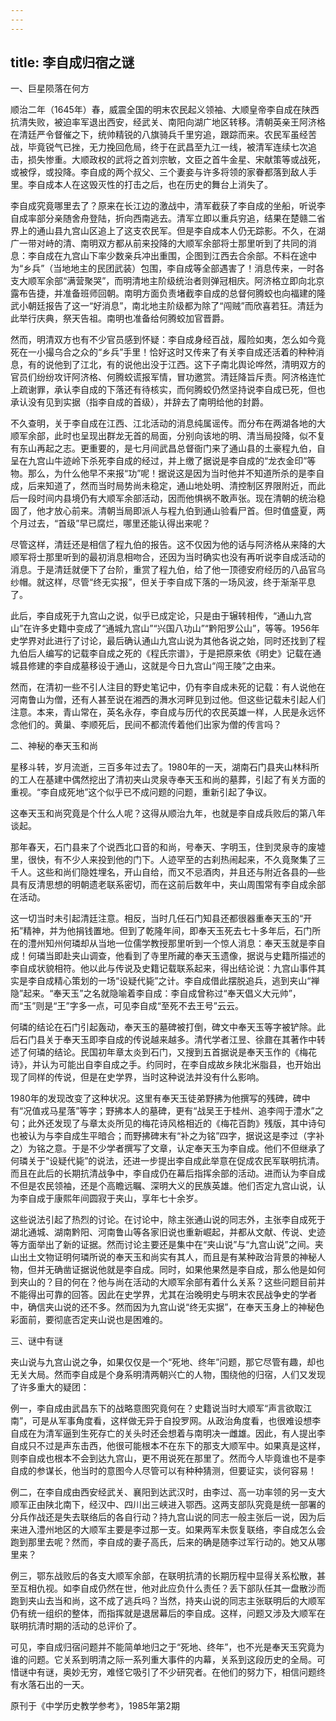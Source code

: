 ```yaml
---
---
---
```

title: 李自成归宿之谜
---




一、巨星陨落在何方

顺治二年（1645年）春，威震全国的明末农民起义领袖、大顺皇帝李自成在陕西抗清失败，被迫率军退出西安，经武关、南阳向湖广地区转移。清朝英亲王阿济格在清廷严令督催之下，统帅精锐的八旗骑兵千里穷追，跟踪而来。农民军虽经苦战，毕竟锐气已挫，无力挽回危局，终于在武昌至九江一线，被清军连续七次追击，损失惨重。大顺政权的武将之首刘宗敏，文臣之首牛金星、宋献策等或战死，或被俘，或投降。李自成的两个叔父、三个妻妾与许多将领的家眷都落到敌人手里。李自成本人在这毁灭性的打击之后，也在历史的舞台上消失了。

李自成究竟哪里去了？原来在长江边的激战中，清军截获了李自成的坐船，听说李自成率部分亲随舍舟登陆，折向西南逃去。清军立即以重兵穷追，结果在楚赣二省界上的通山县九宫山区追上了这支农民军。但是李自成本人仍无踪影。不久，在湖广一带对峙的清、南明双方都从前来投降的大顺军余部将士那里听到了共同的消息：李自成在九宫山下率少数亲兵冲出重围，企图到江西去合余部。不料在途中为“乡兵”（当地地主的民团武装）包围，李自成等全部遇害了！消息传来，一时各支大顺军余部“满营聚哭”，而明清地主阶级统治者则弹冠相庆。阿济格立即向北京露布告捷，并准备班师回朝。南明方面负责堵截李自成的总督何腾蛟也向福建的隆武小朝廷报告了这一“好消息”，南北地主阶级都为除了“闯贼”而欣喜若狂。清廷为此举行庆典，祭天告祖。南明也准备给何腾蛟加官晋爵。

然而，明清双方也有不少官员感到怀疑：李自成身经百战，履险如夷，怎么如今竟死在一小撮乌合之众的“乡兵”手里！恰好这时又传来了有关李自成还活着的种种消息，有的说他到了江北，有的说他出没于江西。这下子南北舆论哗然，清明双方的官员们纷纷攻讦阿济格、何腾蛟谎报军情，冒功邀赏。清廷降旨斥责。阿济格连忙上疏谢罪，承认李自成的下落还有待核实，而何腾蛟仍然坚持说李自成已死，但也承认没有见到实据（指李自成的首级），并辞去了南明给他的封爵。

不久查明，关于李自成在江西、江北活动的消息纯属谣传。而分布在两湖各地的大顺军余部，此时也呈现出群龙无首的局面，分别向该地的明、清当局投降，似不复有东山再起之志。更重要的，是七月间武昌总督衙门来了通山县的土豪程九伯，自呈在九宫山牛迹岭下杀死李自成的经过，并上缴了据说是李自成的“龙衣金印”等物。那么，为什么他早不来报“功”呢！据说这是因为当时他并不知道所杀的是李自成，后来知道了，然而当时局势尚未稳定，通山地处明、清控制区界限附近，而此后一段时间内县境仍有大顺军余部活动，因而他惧祸不敢声张。现在清朝的统治稳固了，他才放心前来。清朝当局即派人与程九伯到通山验看尸首。但时值盛夏，两个月过去，“首级”早已腐烂，哪里还能认得出来呢？

尽管这样，清廷还是相信了程九伯的报告。这不仅因为他的话与阿济格从来降的大顺军将士那里听到的最初消息相吻合，还因为当时确实也没有再听说李自成活动的消息。于是清廷就便下了台阶，重赏了程九伯，给了他一顶德安府经历的八品官乌纱帽。就这样，尽管“终无实报”，但关于李自成下落的一场风波，终于渐渐平息了。

此后，李自成死于九宫山之说，似乎已成定论，只是由于辗转相传，“通山九宫山”在许多史籍中变成了“通城九宫山”“兴国八功山”“黔阳罗公山”，等等。1956年史学界对此进行了讨论，最后确认通山九宫山说为其他各说之始，同时还找到了程九伯后人编写的记载李自成之死的《程氏宗谱》，于是把原来依《明史》记载在通城县修建的李自成墓移设于通山，这就是今日九宫山“闯王陵”之由来。

然而，在清初一些不引人注目的野史笔记中，仍有李自成未死的记载：有人说他在河南鲁山为僧，还有人甚至说在湘西的㵲水河畔见到过他。但这些记载未引起人们注意。本来，青山常在，英名永存，李自成与历代的农民英雄一样，人民是永远怀念他们的。黄巢、李顺死后，民间不都流传着他们出家为僧的传言吗？

二、神秘的奉天玉和尚

星移斗转，岁月流逝，三百多年过去了。1980年的一天，湖南石门县夹山林科所的工人在基建中偶然挖出了清初夹山灵泉寺奉天玉和尚的墓葬，引起了有关方面的重视。“李自成死地”这个似乎已不成问题的问题，重新引起了争议。

这奉天玉和尚究竟是个什么人呢？这得从顺治九年，也就是李自成兵败后的第八年谈起。

那年春天，石门县来了个说西北口音的和尚，号奉天、字明玉，住到灵泉寺的废墟里，很快，有不少人来投到他的门下。人迹罕至的古刹热闹起来，不久竟聚集了三千人。这些和尚们隐姓埋名，开山自给，而又不忌酒肉，并且还与附近各县的—些具有反清思想的明朝遗老联系密切，而在这前后数年中，夹山周围常有李自成余部在活动。

这一切当时未引起清廷注意。相反，当时几任石门知县还都很器重奉天玉的“开拓”精神，并为他捐钱置地。但到了乾隆年间，即奉天玉死去七十多年后，石门所在的澧州知州何璘却从当地一位儒学教授那里听到一个惊人消息：奉天玉就是李自成！何璘当即赴夹山调查，他看到了寺里所藏的奉天玉遗像，据说与史籍所描述的李自成状貌相符。他以此与传说及史籍记载联系起来，得出结论说：九宫山事件其实是李自成精心策划的一场“设疑代毙”之计。李自成借此摆脱追兵，逃到夹山“禅隐”起来。“奉天玉”之名就隐喻着李自成：李自成曾称过“奉天倡义大元帅”，而“玉”则是“王”字多一点，可见李自成“至死不去王号”云云。

何璘的结论在石门引起轰动，奉天玉的墓碑被打倒，碑文中奉天玉等字被铲除。此后石门县关于奉天玉即李自成的传说越来越多。清代学者江昱、徐鼐在其著作中转述了何璘的结论。民国初年章太炎到石门，又搜到五首据说是奉天玉作的《梅花诗》，并认为可能出自李自成之手。约同时，在李自成故乡陕北米脂县，也开始出现了同样的传说，但是在史学界，当时这种说法并没有什么影响。

1980年的发现改变了这种状况。这里有奉天玉徒弟野拂为他撰写的残碑，碑中有“况值戎马星落”等字；野拂本人的墓碑，更有“战吴王于桂州、追李闯于澧水”之句；此外还发现了与章太炎所见的梅花诗风格相近的《梅花百韵》残版，其中诗句也被认为与李自成生平暗合；而野拂碑末有“补之为铭”四字，据说这是李过（字补之）为铭之意。于是不少学者撰写了文章，认定奉天玉为李自成。他们不但继承了何璘关于“设疑代毙”的说法，还进一步提出李自成此举意在促成农民军联明抗清。而且在此后的长期抗清战争中，李自成仍在幕后指挥余部的活动。进而认为李自成不但是农民领袖，还是个高瞻远瞩、深明大义的民族英雄。他们否定九宫山说，认为李自成于康熙年间圆寂于夹山，享年七十余岁。

这些说法引起了热烈的讨论。在讨论中，除主张通山说的同志外，主张李自成死于湖北通城、湖南黔阳、河南鲁山等各家旧说也重新崛起，并都从文献、传说、史迹等方面举出了新的证据。然而讨论主要还是集中在“夹山说”与“九宫山说”之间。夹山出土文物证明何璘所说的奉天玉和尚实有其人，而且是有某种政治背景的神秘人物，但并无确凿证据说他就是李自成。同时，如果他果然是李自成，那么他是如何到夹山的？目的何在？他与尚在活动的大顺军余部有着什么关系？这些问题目前并不能得出可靠的回答。因此在史学界，尤其在治晚明史与明末农民战争史的学者中，确信夹山说的还不多。然而因为九宫山说“终无实据”，在奉天玉身上的神秘色彩面前，要彻底否定夹山说也是困难的。

三、谜中有谜

夹山说与九宫山说之争，如果仅仅是一个“死地、终年”问题，那它尽管有趣，却也无关大局。然而李自成是个身系明清两朝兴亡的人物，围绕他的归宿，人们又发现了许多重大的疑团：

例一，李自成由武昌东下的战略意图究竟何在？史籍说当时大顺军“声言欲取江南”，可是从军事角度看，这样做无异于自投罗网。从政治角度看，也很难设想李自成在为清军逼到生死存亡的关头时还会想着与南明决一雌雄。因此，有人提出李自成只不过是声东击西，他很可能根本不在东下的那支大顺军中。如果真是这样，则李自成也根本不会到达九宫山，更不用说死在那里了。然而今人毕竟谁也不是李自成的参谋长，他当时的意图今人尽管可以有种种猜测，但要证实，谈何容易！

例二，在李自成由西安经武关、襄阳到达武汉时，由李过、高一功率领的另一支大顺军正由陕北南下，经汉中、四川出三峡进入鄂西。这两支部队究竟是统一部署的分兵作战还是失去联络后的各自行动？持九宫山说的同志一般主张后一说，因为后来进入澧州地区的大顺军主要是李过那一支。如果两军未恢复联络，李自成怎么会跑到那里去呢？然而，李自成的妻子高氏，后来的确是随李过军行动的。她又从哪里来？

例三，鄂东战败后的各支大顺军余部，在联明抗清的长期历程中显得关系松散，甚至互相仇视。如李自成仍然在世，他对此应负什么责任？丢下部队任其一盘散沙而跑到夹山去当和尚，这不成了逃兵吗？当然，持夹山说的同志主张联明后的大顺军仍有统一组织的整体，而指挥就是退居幕后的李自成。这样，问题又涉及大顺军在联明抗清时期的活动的总评价了。

可见，李自成归宿问题并不能简单地归之于“死地、终年”，也不光是奉天玉究竟为谁的问题。它关系到明清之际一系列重大事件的内幕，关系到这段历史的全局。可惜谜中有谜，奥妙无穷，难怪它吸引了不少研究者。在他们的努力下，相信问题终有水落石出的一天。

原刊于《中学历史教学参考》，1985年第2期